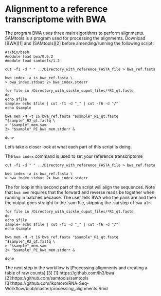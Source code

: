 # Alignment to a reference transcriptome with BWA

The program BWA uses three main algorithms to perform alignments. SAMtools is a program used for processing the alignments. Download [BWA][1] and [SAMtools][2] before amending/running the following script:

```
#!/bin/bash
#module load bwa/0.6.2
#module load samtools/1.2

cut -f1 -d " " ../Directory_with_reference_FASTA_file > bwa_ref.fasta

bwa index -a is bwa_ref.fasta \
> bwa_index.stdout 2> bwa_index.stderr

for file in /Directory_with_sickle_ouput_files/*R1_qt.fastq
do
echo $file
sample=`echo $file | cut -f1 -d "_" | cut -f6 -d "/"` 
echo $sample

bwa mem -M -t 16 bwa_ref.fasta "$sample"_R1_qt.fastq "$sample"_R2_qt.fastq \
> "$sample"_mem.sam
2> "$sample"_PE_bwa_mem.stderr &

done
```
Let's take a closer look at what each part of this script is doing.

The ```bwa index``` command is used to set your reference transcriptome

```
cut -f1 -d " " ../Directory_with_reference_FASTA_file > bwa_ref.fasta

bwa index -a is bwa_ref.fasta \
> bwa_index.stdout 2> bwa_index.stderr

```
The for loop in this second part of the script will align the sequences. Note that ```bwa mem``` requires that the forward and reverse reads be together when running in batches because. The user tells BWA who the pairs are and then the output goes straight to the .sam file, skipping the .sai step of ```bwa aln```.

```
for file in /Directory_with_sickle_ouput_files/*R1_qt.fastq
do
echo $file
sample=`echo $file | cut -f1 -d "_" | cut -f6 -d "/"` 
echo $sample

bwa mem -M -t 16 bwa_ref.fasta "$sample"_R1_qt.fastq "$sample"_R2_qt.fastq \
> "$sample"_mem.sam
2> "$sample"_PE_bwa_mem.stderr &

done
```
The next step in the workflow is [Processing alignments and creating a table of raw counts] [3]
[1]:https://github.com/lh3/bwa
[2]:https://github.com/samtools/samtools
[3]:https://github.com/lkomoro/RNA-Seq-Workflow/blob/master/processing_alignments.Rmd
